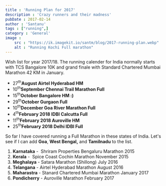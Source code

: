 ```yaml
---
title : 'Running Plan for 2017'
description : 'Crazy runners and their madness'
pubDate : 2017-02-14
author : 'Santanu'
tags : ["running",]
category : 'General'
image :
    src : "https://ik.imagekit.io/santm/blog/2017-running-plan.webp"
    alt : "Running Kochi Full marathon"
---
```


Wish list for year 2017/18. The running calender for India normally starts with TCS Bangalore 10K and grand finale with Standard Chartered Mumbai Marathon 42 KM in January.


-   27<sup>th</sup>**August Airtel Hyderabad HM**
-   10<sup>th</sup>**September Chennai Trail Marathon Full**
-   15<sup>th</sup>**October Bangalore HM :)**
-   29<sup>th</sup>**October Gurgaon Full**
-   10<sup>th</sup>**December Goa River Marathon Full**
-   4<sup>th</sup>**February 2018 IDBI Calcutta Full**
-   11<sup>th</sup>**February 2018 Auroville HM**
-   25<sup>th</sup>**February 2018 Delhi IDBI Full**

So far I have covered running a Full Marathon in these states of India.
Let's see if I can add **Goa**, **West Bengal,** and **Tamilnadu** to the list.

1.  **Karnataka** -  Shriram Properties Bengaluru Marathon 2015
2.  **Kerala** -  Spice Coast Cochin Marathon November 2015 
3.  **Meghalaya** - Satara Marathon (Shillong) July 2016
4.  **Telangana** - Airtel Hyderabad Marathon August 2016
5.  **Maharastra** - Stanard Chartered Mumbai Marathon January 2017 
6.  **Pondicherry** - Auroville Marathon February 2017
